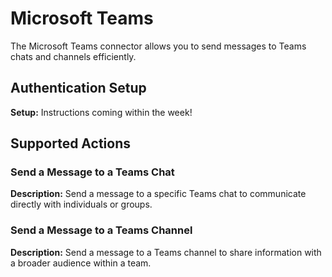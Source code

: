 # Microsoft Teams
The Microsoft Teams connector allows you to send messages to Teams chats and channels efficiently.

## Authentication Setup
**Setup:** Instructions coming within the week!

## Supported Actions

### Send a Message to a Teams Chat
**Description:** Send a message to a specific Teams chat to communicate directly with individuals or groups.  

### Send a Message to a Teams Channel
**Description:** Send a message to a Teams channel to share information with a broader audience within a team.  
